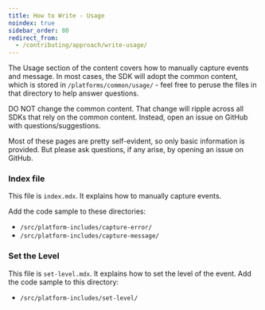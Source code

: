```yaml
---
title: How to Write - Usage
noindex: true
sidebar_order: 80
redirect_from:
  - /contributing/approach/write-usage/
---
```


The Usage section of the content covers how to manually capture events and message. In most cases, the SDK will adopt the common content, which is stored in `/platforms/common/usage/` - feel free to peruse the files in that directory to help answer questions.

<Alert >

DO NOT change the common content. That change will ripple across all SDKs that rely on the common content. Instead, open an issue on GitHub with questions/suggestions.

</Alert >

Most of these pages are pretty self-evident, so only basic information is provided. But please ask questions, if any arise, by opening an issue on GitHub.

### Index file

This file is `index.mdx`. It explains how to manually capture events.

Add the code sample to these directories:

- `/src/platform-includes/capture-error/`
- `/src/platform-includes/capture-message/`

### Set the Level

This file is `set-level.mdx`. It explains how to set the level of the event. Add the code sample to this directory:

- `/src/platform-includes/set-level/`
